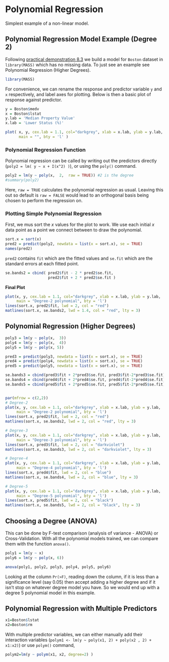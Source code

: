 # Polynomial Regression

Simplest example of a non-linear model.

## Polynomial Regression Model Example (Degree 2) 

Following [practical demonstration 8.3](https://bookdown.org/hailiangdu80/Machine_Learning_and_Neural_Networks/polynomial-regression.html#prac-poly) we build a model for `Boston` dataset in `library(MASS)` which has no missing data. To just see an example see Polynomial Regression (Higher Degrees).

```r
library(MASS)
```

For convenience, we can rename the response and predictor variable `y` and `x` respectively, and label axes for plotting. Below is then a basic plot of response against predictor.
```r
y = Boston$medv
x = Boston$lstat
y.lab = 'Median Property Value'
x.lab = 'Lower Status (%)'
```

```r
plot( x, y, cex.lab = 1.1, col="darkgrey", xlab = x.lab, ylab = y.lab, 
      main = "", bty = 'l' )
```


### Polynomial Regression Function {-}

Polynomial regression can be called by writing out the predictors directly (`poly2 = lm( y ~ x + I(x^2) )`), or using the `poly()` command.

```r
poly2 = lm(y ~ poly(x,  2,  raw = TRUE)) #2 is the degree
#summary(poly2)
```

Here, `raw = TRUE` calculates the polynomial regression as usual. Leaving this out so default is `raw = FALSE` would lead to an orthogonal basis being chosen to perform the regression on.

### Plotting Simple Polynomial Regression {-}

First, we mus sort the $x$ values for the plot to work. We use each initial $x$ data point as a point we connect between to draw the polynomial.

```r
sort.x = sort(x)
pred2 = predict(poly2, newdata = list(x = sort.x), se = TRUE)
names(pred2)
```

`pred2` contains `fit` which are the fitted values and `se.fit` which are the standard errors at each fitted point.

```r
se.bands2 = cbind( pred2$fit - 2 * pred2$se.fit, 
                   pred2$fit + 2 * pred2$se.fit )
```

**Final Plot**

```r
plot(x, y, cex.lab = 1.1, col="darkgrey", xlab = x.lab, ylab = y.lab,
     main = "Degree-2 polynomial", bty = 'l')
lines(sort.x, pred2$fit, lwd = 2, col = "red")
matlines(sort.x, se.bands2, lwd = 1.4, col = "red", lty = 3)
```


## Polynomial Regression (Higher Degrees)

```r
poly3 = lm(y ~ poly(x,  3))
poly4 = lm(y ~ poly(x,  4))
poly5 = lm(y ~ poly(x, 5))

pred3 = predict(poly3, newdata = list(x = sort.x), se = TRUE)
pred4 = predict(poly4, newdata = list(x = sort.x), se = TRUE)
pred5 = predict(poly5, newdata = list(x = sort.x), se = TRUE)

se.bands3 = cbind(pred3$fit + 2*pred3$se.fit, pred3$fit-2*pred3$se.fit)
se.bands4 = cbind(pred4$fit + 2*pred4$se.fit, pred4$fit-2*pred4$se.fit)
se.bands5 = cbind(pred5$fit + 2*pred5$se.fit, pred5$fit-2*pred5$se.fit)


par(mfrow = c(2,2))
# Degree-2
plot(x, y, cex.lab = 1.1, col="darkgrey", xlab = x.lab, ylab = y.lab,
     main = "Degree-2 polynomial", bty = 'l')
lines(sort.x, pred2$fit, lwd = 2, col = "red")
matlines(sort.x, se.bands2, lwd = 2, col = "red", lty = 3)

# Degree-3
plot(x, y, cex.lab = 1.1, col="darkgrey", xlab = x.lab, ylab = y.lab,
     main = "Degree-3 polynomial", bty = 'l')
lines(sort.x, pred3$fit, lwd = 2, col = "darkviolet")
matlines(sort.x, se.bands3, lwd = 2, col = "darkviolet", lty = 3)

# Degree-4
plot(x, y, cex.lab = 1.1, col="darkgrey", xlab = x.lab, ylab = y.lab,
     main = "Degree-4 polynomial", bty = 'l')
lines(sort.x, pred4$fit, lwd = 2, col = "blue")
matlines(sort.x, se.bands4, lwd = 2, col = "blue", lty = 3)

# Degree-5
plot(x, y, cex.lab = 1.1, col="darkgrey", xlab = x.lab, ylab = y.lab,
     main = "Degree-5 polynomial", bty = 'l')
lines(sort.x, pred5$fit, lwd = 2, col = "black")
matlines(sort.x, se.bands5, lwd = 2, col = "black", lty = 3)
```


## Choosing a Degree (ANOVA)

This can be done by F-test comparison (analysis of variance - ANOVA) or Cross-Validation. With all the polynomial models trained, we can compare them with the function `anova()`.


```r
poly1 = lm(y ~ x)
poly6 = lm(y ~ poly(x, 6))
```

```r
anova(poly1, poly2, poly3, poly4, poly5, poly6)
```

Looking at the column `Pr(>F)`, reading down the column, if it is less than a significance level (say 0.05) then accept adding a higher degree and if it isn't stop on whatever degree model you have. So we would end up with a degree 5 polynomial model in this example.


## Polynomial Regression with Multiple Predictors

```r
x1=Boston$lstat
x2=Boston$rm
```

With multiple predictor variables, we can either manually add their interaction variables (`polym1 <- lm(y ~ poly(x1, 2) + poly(x2 , 2) + x1:x2)`) or use `polym()` command,

```r
polym2=lm(y ~ polym(x1, x2, degree=2) )
```